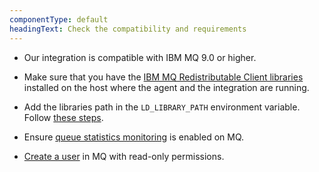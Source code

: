 ```yaml
---
componentType: default
headingText: Check the compatibility and requirements
---
```


* Our integration is compatible with IBM MQ 9.0 or higher.

* Make sure that you have the [IBM MQ Redistributable Client libraries](https://public.dhe.ibm.com/ibmdl/export/pub/software/websphere/messaging/mqdev/redist/) installed on the host where the agent and the integration are running.

* Add the libraries path in the `LD_LIBRARY_PATH` environment variable. Follow [these steps](https://www.ibm.com/docs/en/ibm-mq/9.1?topic=windows-testing-communication-between-client-server).

* Ensure [queue statistics monitoring](https://www.ibm.com/docs/en/capmp/8.1.4?topic=monitoring-enabling-queue-statistics-queue-manager-mq) is enabled on MQ.

* [Create a user](https://www.ibm.com/docs/en/mq-appliance/9.1?topic=commands-usercreate-create-user) in MQ with read-only permissions.

